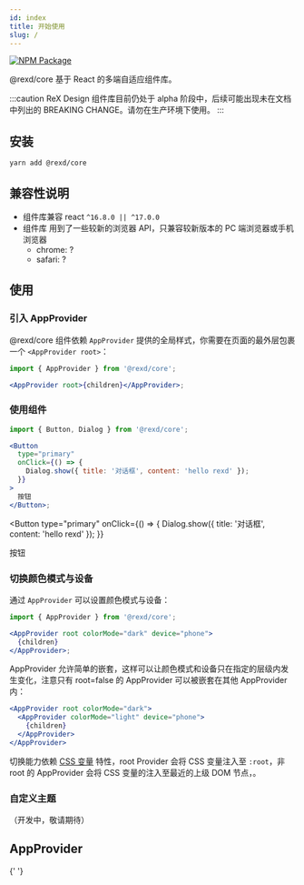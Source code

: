 ```yaml
---
id: index
title: 开始使用
slug: /
---
```



[![NPM Package](https://img.shields.io/npm/v/@rexd/core.svg?style=flat-square)](https://www.npmjs.org/package/@rexd/core)

@rexd/core 基于 React 的多端自适应组件库。

:::caution
ReX Design 组件库目前仍处于 alpha 阶段中，后续可能出现未在文档中列出的 BREAKING CHANGE。请勿在生产环境下使用。
:::

## 安装

`yarn add @rexd/core`

## 兼容性说明

- 组件库兼容 react `^16.8.0 || ^17.0.0`
- 组件库 用到了一些较新的浏览器 API，只兼容较新版本的 PC 端浏览器或手机浏览器
  - chrome: ?
  - safari: ?

## 使用

### 引入 AppProvider

@rexd/core 组件依赖 `AppProvider` 提供的全局样式，你需要在页面的最外层包裹一个 `<AppProvider root>`：

```jsx
import { AppProvider } from '@rexd/core';

<AppProvider root>{children}</AppProvider>;
```

### 使用组件

```jsx
import { Button, Dialog } from '@rexd/core';

<Button
  type="primary"
  onClick={() => {
    Dialog.show({ title: '对话框', content: 'hello rexd' });
  }}
>
  按钮
</Button>;
```

<Button
  type="primary"
  onClick={() => {
    Dialog.show({ title: '对话框', content: 'hello rexd' });
  }}
>
  按钮
</Button>

### 切换颜色模式与设备

通过 `AppProvider` 可以设置颜色模式与设备：

```jsx
import { AppProvider } from '@rexd/core';

<AppProvider root colorMode="dark" device="phone">
  {children}
</AppProvider>;
```

AppProvider 允许简单的嵌套，这样可以让颜色模式和设备只在指定的层级内发生变化，注意只有 root=false 的 AppProvider 可以被嵌套在其他 AppProvider 内：

```jsx
<AppProvider root colorMode="dark">
  <AppProvider colorMode="light" device="phone">
    {children}
  </AppProvider>
</AppProvider>
```

切换能力依赖 [CSS 变量](https://developer.mozilla.org/zh-CN/docs/Web/CSS/Using_CSS_custom_properties) 特性，root Provider 会将 CSS 变量注入至 `:root`，非 root 的 AppProvider 会将 CSS 变量的注入至最近的上级 DOM 节点，。

### 自定义主题

（开发中，敬请期待）

## AppProvider

<PropsTable component={AppProvider} />{' '}
